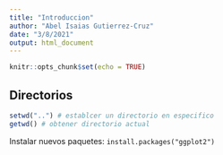```yaml
---
title: "Introduccion"
author: "Abel Isaias Gutierrez-Cruz"
date: "3/8/2021"
output: html_document
---
```


```r
knitr::opts_chunk$set(echo = TRUE)
```


## Directorios 
```r
setwd("..") # establcer un directorio en especifico 
getwd() # obtener directorio actual 
```

Instalar nuevos paquetes: `install.packages("ggplot2")`